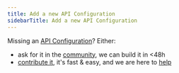 ```yaml
---
title: Add a new API Configuration
sidebarTitle: Add a new API Configuration
---
```


Missing an [API Configuration](/core-concepts#api-configuration)? Either:

-   ask for it in the [community](https://nango.dev/slack), we can build it in &lt;48h
-   [contribute it](/contribute), it's fast & easy, and we are here to [help](https://nango.dev/slack)
